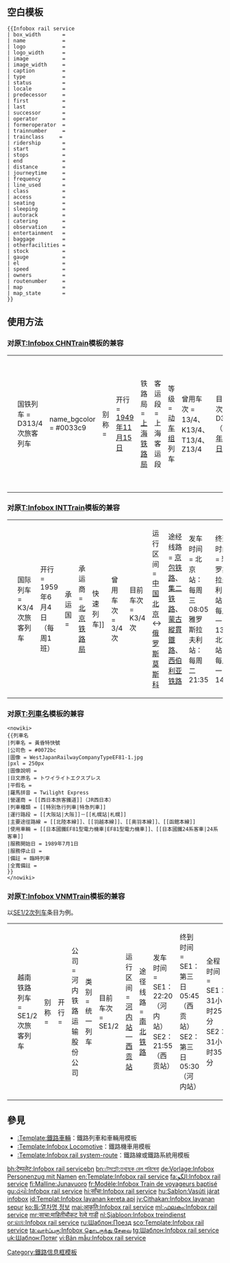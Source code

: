 <includeonly><!-- 在這裡加入模板的保護標識 --></includeonly><noinclude>{{template doc page viewed directly}}</noinclude>
<!-- 在本行下編輯模板說明 -->

== 空白模板 ==
<pre>{{Infobox rail service
| box_width       = 
| name            = 
| logo            = 
| logo_width      = 
| image           = 
| image_width     = 
| caption         = 
| type            = 
| status          = 
| locale          = 
| predecessor     = 
| first           = 
| last            = 
| successor       = 
| operator        = 
| formeroperator  = 
| trainnumber     = 
| trainclass     = 
| ridership       = 
| start           = 
| stops           = 
| end             = 
| distance        = 
| journeytime     = 
| frequency       = 
| line_used       = 
| class           = 
| access          = 
| seating         = 
| sleeping        = 
| autorack        = 
| catering        = 
| observation     = 
| entertainment   = 
| baggage         = 
| otherfacilities = 
| stock           = 
| gauge           = 
| el              = 
| speed           = 
| owners          = 
| routenumber     = 
| map             = 
| map_state       = 
}}</pre>

== 使用方法 ==
=== 对原[[T:Infobox CHNTrain]]模板的兼容 ===
{|
|-
|
<pre>{{Infobox CHNTrain
| 国铁列车  = D313/4次旅客列车
| name_bgcolor = #0033c9
| 别称      =
| 开行      = [[1949年]][[11月15日]]
| 铁路局    = [[上海铁路局]]
| 客运段    = 上海客运段
| 等级      = [[动车组]]列车
| 曾用车次  = 13/4、K13/4、T13/4、Z13/4
| 目前车次  = D313/4（[[2009年]][[4月1日]]起） 
| 运行区间  = [[上海站]]—[[北京站]]
| 途径线路  = [[京沪铁路]] 
| 发车时间  = D314：21:28（上海站）<br>D313：21:20（北京站） 
| 终到时间  = D314：7:40（北京站）<br>D313：7:32（上海站） 
| 全程时间  = 10小时12分 
| 停靠      = [[苏州站]]
| 车体      = [[和谐号CRH2型电力动车组|CRH2E]]
| web       = www.example.com
}}</pre>
|
{{Infobox rail service
| 国铁列车  = D313/4次旅客列车
| name_bgcolor = #0033c9
| 别称      =
| 开行      = [[1949年]][[11月15日]]
| 铁路局    = [[上海铁路局]]
| 客运段    = 上海客运段
| 等级      = [[动车组]]列车
| 曾用车次  = 13/4、K13/4、T13/4、Z13/4
| 目前车次  = D313/4（[[2009年]][[4月1日]]起） 
| 运行区间  = [[上海站]]—[[北京站]]
| 途径线路  = [[京沪铁路]] 
| 发车时间  = D314：21:28（上海站）<br>D313：21:20（北京站） 
| 终到时间  = D314：7:40（北京站）<br>D313：7:32（上海站） 
| 全程时间  = 10小时12分 
| 停靠      = [[苏州站]]
| 车体      = [[和谐号CRH2型电力动车组|CRH2E]]
| web       = www.example.com
}}
|}
{{clear}}
=== 对原[[T:Infobox INTTrain]]模板的兼容 ===
{|
|-
|
<pre>{{Infobox INTTrain
|国际列车 = K3/4次旅客列车
|开行 = 1959年6月4日（每周1班）
|承运国 = {{PRC}}
|承运商 = [[北京铁路局]]
|等级 = [[快速列车_(中国)|快速列车]]
|曾用车次 = 3/4次
|目前车次 = K3/4次
|运行区间 = [[中国]][[北京]] ↔ [[俄罗斯]][[莫斯科]]
|途经线路 = [[京包铁路]]、[[集二铁路]]、[[蒙古縱貫鐵路]]、<br>[[西伯利亚铁路]]
|发车时间 = 北京站：每周三08:05<br>雅罗斯拉夫利站：每周二21:35
|终到时间 = 雅罗斯拉夫利站：每周一13:58<br>北京站：每周一14:04
|全程时间 = 130小时41分（K3次）<br>133小时31分（K4次）
|停靠 = [[乌兰巴托站]]、[[伊尔库茨克|伊尔库茨克站]]、<br>[[新西伯利亚|新西伯利亚站]]、[[叶卡捷琳堡|叶卡捷琳堡站]]
|车体 = [[中国铁路18型客车]]、[[中国铁路19型客车]]
}}</pre>
|
{{Infobox rail service
|国际列车 = K3/4次旅客列车
|开行 = 1959年6月4日（每周1班）
|承运国 = {{PRC}}
|承运商 = [[北京铁路局]]
|等级 = [[快速列车_(中国)|快速列车]]
|曾用车次 = 3/4次
|目前车次 = K3/4次
|运行区间 = [[中国]][[北京]] ↔ [[俄罗斯]][[莫斯科]]
|途经线路 = [[京包铁路]]、[[集二铁路]]、[[蒙古縱貫鐵路]]、<br>[[西伯利亚铁路]]
|发车时间 = 北京站：每周三08:05<br>雅罗斯拉夫利站：每周二21:35
|终到时间 = 雅罗斯拉夫利站：每周一13:58<br>北京站：每周一14:04
|全程时间 = 130小时41分（K3次）<br>133小时31分（K4次）
|停靠 = [[乌兰巴托站]]、[[伊尔库茨克|伊尔库茨克站]]、<br>[[新西伯利亚|新西伯利亚站]]、[[叶卡捷琳堡|叶卡捷琳堡站]]
|车体 = [[中国铁路18型客车]]、[[中国铁路19型客车]]
}}
|}
{{clear}}
=== 对原[[T:列車名]]模板的兼容 ===
{{Infobox rail service
|列車名 = 黃昏特快號
|公司色 = #0072bc
|圖像 = WestJapanRailwayCompanyTypeEF81-1.jpg
|pxl = 250px
|圖像說明 = 
|日文原名 = トワイライトエクスプレス
|平假名 = 
|羅馬拼音 = Twilight Express
|營運商 = [[西日本旅客鐵道]]（JR西日本）
|列車種類 = [[特別急行列車|特急列車]]
|運行路段 = [[大阪站|大阪]]－[[札幌站|札幌]]
|主要途徑路線 = [[北陸本線]]、[[羽越本線]]、[[奥羽本線]]、[[函館本線]]
|使用車輛 = [[日本國鐵EF81型電力機車|EF81型電力機車]]、[[日本國鐵24系客車|24系客車]]
|服務開始日 = 1989年7月1日
|服務停止日 = 
|備註 = 臨時列車
|全寬備註 = 
}}

<pre style="font-size: 90%; white-space: -moz-pre-wrap; white-space: -pre-wrap; white-space: -o-pre-wrap; white-space: pre-wrap; word-wrap: break-word;"><nowiki>
{{列車名
|列車名 = 黃昏特快號
|公司色 = #0072bc
|圖像 = WestJapanRailwayCompanyTypeEF81-1.jpg
|pxl = 250px
|圖像說明 = 
|日文原名 = トワイライトエクスプレス
|平假名 = 
|羅馬拼音 = Twilight Express
|營運商 = [[西日本旅客鐵道]]（JR西日本）
|列車種類 = [[特別急行列車|特急列車]]
|運行路段 = [[大阪站|大阪]]－[[札幌站|札幌]]
|主要途徑路線 = [[北陸本線]]、[[羽越本線]]、[[奥羽本線]]、[[函館本線]]
|使用車輛 = [[日本國鐵EF81型電力機車|EF81型電力機車]]、[[日本國鐵24系客車|24系客車]]
|服務開始日 = 1989年7月1日
|服務停止日 = 
|備註 = 臨時列車
|全寬備註 = 
}}
</nowiki></pre>
{{clear}}
=== 对原[[T:Infobox VNMTrain]]模板的兼容 ===
以[[SE1/2次列车]]条目为例。
{|
|-
|
<pre>{{Infobox VNMTrain
| 越南铁路列车  = SE1/2次旅客列车
| 别称      =
| 开行      = 
| 公司      = 河内铁路运输股份公司
| 类别      = 统一列车
| 目前车次  = SE1/2
| 运行区间  = [[河内站]]—[[西贡站]]
| 途径线路  = [[南北铁路]] 
| 发车时间  = SE1：22:20（河内站）<br>SE2：21:55（西贡站） 
| 终到时间  = SE1：第三日05:45（西贡站）<br>SE2：第三日05:30（河内站） 
| 全程时间  = SE1：31小时25分<br>SE2：31小时35分 
| 停靠      = [[荣市站]]、[[岘港站]]、[[芽庄站]]等
| 车体      = 
| web       = 
}}</pre>
|
{{Infobox rail service
| 越南铁路列车  = SE1/2次旅客列车
| 别称      =
| 开行      = 
| 公司      = 河内铁路运输股份公司
| 类别      = 统一列车
| 目前车次  = SE1/2
| 运行区间  = [[河内站]]—[[西贡站]]
| 途径线路  = [[南北铁路]] 
| 发车时间  = SE1：22:20（河内站）<br>SE2：21:55（西贡站） 
| 终到时间  = SE1：第三日05:45（西贡站）<br>SE2：第三日05:30（河内站） 
| 全程时间  = SE1：31小时25分<br>SE2：31小时35分 
| 停靠      = [[荣市站]]、[[岘港站]]、[[芽庄站]]等
| 车体      = 
| web       = 
}}
|}

== 參見 ==
*[[:Template:鐵路車輛]]：鐵路列車和車輛用模板
*[[:Template:Infobox Locomotive]]：鐵路機車用模板
*[[:Template:Infobox rail system-route]]：鐵路線或鐵路系統用模板

<includeonly>
<!-- 本行下加入模板的分類 -->
[[Category:鐵路信息框模板]]
<!-- 本行下加入模板的跨語言鏈接 -->
[[bh:टेम्पलेट:Infobox rail servicebn]]
[[bn:টেমপ্লেট:তথ্যছক রেল পরিষেবা]]
[[de:Vorlage:Infobox Personenzug mit Namen]]
[[en:Template:Infobox rail service]]
[[fa:الگو:Infobox rail service]]
[[fi:Malline:Junavuoro]]
[[fr:Modèle:Infobox Train de voyageurs baptisé]]
[[gu:ઢાંચો:Infobox rail service]]
[[hi:साँचा:Infobox rail service]]
[[hu:Sablon:Vasúti járat infobox]]
[[id:Templat:Infobox layanan kereta api]]
[[jv:Cithakan:Infobox layanan sepur]]
[[ko:틀:열차명 정보]]
[[mai:आकृति:Infobox rail service]]
[[ml:ഫലകം:Infobox rail service]]
[[mr:साचा:माहितीचौकट रेल्वे गाडी]]
[[nl:Sjabloon:Infobox treindienst]]
[[or:ଛାଞ୍ଚ:Infobox rail service]]
[[ru:Шаблон:Поезд]]
[[sco:Template:Infobox rail service]]
[[ta:வார்ப்புரு:Infobox தொடருந்து சேவை]]
[[tg:Шаблон:Infobox rail service]]
[[uk:Шаблон:Потяг]]
[[vi:Bản mẫu:Infobox rail service]]
</includeonly>